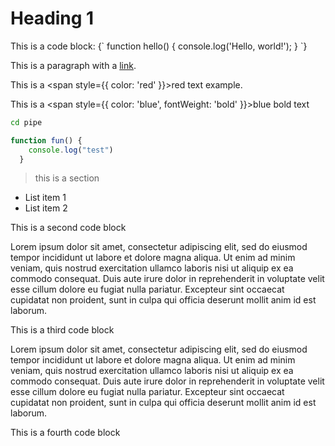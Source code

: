 
# Heading 1

<Heading type='primary' >
This is a code block:
</Heading>


<CodeBlock language="javascript">
{`
function hello() {
  console.log('Hello, world!');
}
`}
</CodeBlock>

This is a paragraph with a [link](https://example.com).


This is a <span style={{ color: 'red' }}>red text</span> example.

This is a <span style={{ color: 'blue', fontWeight: 'bold' }}>blue bold text</span> 

```bash
cd pipe
```

```javascript
function fun() {
    console.log("test")
  }
```

> this is a section


- List item 1
- List item 2


<Heading type='primary'>
This is a second code block
</Heading>

Lorem ipsum dolor sit amet, consectetur adipiscing elit, sed do eiusmod tempor incididunt ut labore et
dolore magna aliqua. Ut enim ad minim veniam, quis nostrud exercitation ullamco laboris nisi ut aliquip
ex ea commodo consequat. Duis aute irure dolor in reprehenderit in voluptate velit esse cillum dolore eu 
fugiat nulla pariatur. Excepteur sint occaecat
cupidatat non proident, sunt in culpa qui officia deserunt mollit anim id est laborum.

<Heading type='primary' >
This is a third code block
</Heading>

Lorem ipsum dolor sit amet, consectetur adipiscing elit, sed do eiusmod tempor incididunt ut labore et
dolore magna aliqua. Ut enim ad minim veniam, quis nostrud exercitation ullamco laboris nisi ut aliquip
ex ea commodo consequat. Duis aute irure dolor in reprehenderit in voluptate velit esse cillum dolore eu 
fugiat nulla pariatur. Excepteur sint occaecat
cupidatat non proident, sunt in culpa qui officia deserunt mollit anim id est laborum.


<Heading type='primary' >
This is a fourth code block
</Heading>
